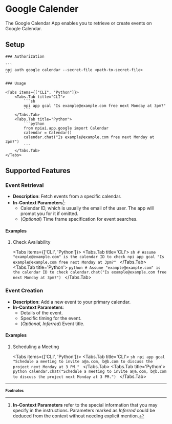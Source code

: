 
# Google Calender

The Google Calendar App enables you to retrieve or create events on Google Calendar.

## Setup

<Steps>

    ### Authorization

    ```
    npi auth google calendar --secret-file <path-to-secret-file>
    ```

    ### Usage

    <Tabs items={["CLI", "Python"]}>
        <Tabs.Tab title="CLI">
            ```sh
            npi app gcal "Is example@example.com free next Monday at 3pm?"
            ```
        </Tabs.Tab>
        <Tabs.Tab title="Python">
            ```python
            from npiai.app.google import Calendar
            calendar = Calendar()
            calendar.chat("Is example@example.com free next Monday at 3pm?")
            ```
        </Tabs.Tab>
    </Tabs>

</Steps>

## Supported Features

### Event Retrieval

- **Description**: Fetch events from a specific calendar.
- **In-Context Parameters**[^1]:
  - Calendar ID, which is usually the email of the user. The app will prompt you for it if omitted.
  - (_Optional_) Time frame specification for event searches.

<h4 className='examples'>Examples</h4>

1.  Check Availability

    <Tabs items={['CLI', 'Python']}>
        <Tabs.Tab title='CLI'>
            ```sh
            # Assume "example@example.com" is the calendar ID to check
            npi app gcal "Is example@example.com free next Monday at 3pm?"
            ```
        </Tabs.Tab>
        <Tabs.Tab title='Python'>
            ```python
            # Assume "example@example.com" is the calendar ID to check
            calendar.chat("Is example@example.com free next Monday at 3pm?")
            ```
        </Tabs.Tab>
    </Tabs>

### Event Creation

- **Description**: Add a new event to your primary calendar.
- **In-Context Parameters**:
  - Details of the event.
  - Specific timing for the event.
  - (_Optional, Inferred_) Event title.

<h4 className='examples'>Examples</h4>

1.  Scheduling a Meeting

    <Tabs items={['CLI', 'Python']}>
        <Tabs.Tab title='CLI'>
            ```sh
            npi app gcal "Schedule a meeting to invite a@a.com, b@b.com to discuss the project next Monday at 3 PM."
            ```
        </Tabs.Tab>
        <Tabs.Tab title='Python'>
            ```python
            calendar.chat("Schedule a meeting to invite a@a.com, b@b.com to discuss the project next Monday at 3 PM.")
            ```
        </Tabs.Tab>
    </Tabs>

<FeatureRequest />

---
<b><small>Footnotes</small></b>

[^1]: **In-Context Parameters** refer to the special information that you may specify in the instructions. Parameters marked as _Inferred_ could be deduced from the context without needing explicit mention.
